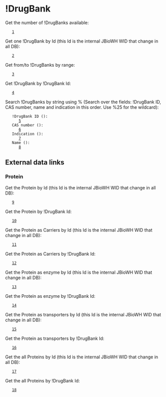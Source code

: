 =!DrugBank=

Get the number of !DrugBanks available:
    [http://net.icgeb.org/jbiowh-webservices/webservices/drugbank/count]

Get one !DrugBank by Id (this Id is the internal JBioWH WID that change in all DB):
    [http://net.icgeb.org/jbiowh-webservices/webservices/drugbank/96043650]

Get from/to !DrugBanks by range:
    [http://net.icgeb.org/jbiowh-webservices/webservices/drugbank/1/3]

Get !DrugBank by !DrugBank Id:
    [http://net.icgeb.org/jbiowh-webservices/webservices/drugbank/id/DB00009]

Search !DrugBanks by string using % (Search over the fields: !DrugBank ID, CAS number, name and indication in this order. Use %25 for the wildcard):

    !DrugBank ID ({{{DB0000*}}}):
       [http://net.icgeb.org/jbiowh-webservices/webservices/drugbank/search/DB0000%25]
    CAS number ({{{*-60-*}}}):
       [http://net.icgeb.org/jbiowh-webservices/webservices/drugbank/search/%25-60-%25]
    Indication ({{{*asthma*}}}):
       [http://net.icgeb.org/jbiowh-webservices/webservices/drugbank/search/%25asthma%25]
    Name ({{{Prop*}}}):
       [http://net.icgeb.org/jbiowh-webservices/webservices/drugbank/search/prop%25]


==External data links==
===Protein===
Get the Protein by Id (this Id is the internal JBioWH WID that change in all DB):
    [http://net.icgeb.org/jbiowh-webservices/webservices/drugbank/96043650/protein]

Get the Protein by !DrugBank Id:
    [http://net.icgeb.org/jbiowh-webservices/webservices/drugbank/id/DB00004/protein]

Get the Protein as Carriers by Id (this Id is the internal JBioWH WID that change in all DB):
    [http://net.icgeb.org/jbiowh-webservices/webservices/drugbank/96043650/proteinascarriers]

Get the Protein as Carriers by !DrugBank Id:
    [http://net.icgeb.org/jbiowh-webservices/webservices/drugbank/id/DB08231/proteinascarriers]

Get the Protein as enzyme by Id (this Id is the internal JBioWH WID that change in all DB):
    [http://net.icgeb.org/jbiowh-webservices/webservices/drugbank/96043650/proteinasenzyme]

Get the Protein as enzyme by !DrugBank Id:
    [http://net.icgeb.org/jbiowh-webservices/webservices/drugbank/id/DB00130/proteinasenzyme]

Get the Protein as transporters by Id (this Id is the internal JBioWH WID that change in all DB):
    [http://net.icgeb.org/jbiowh-webservices/webservices/drugbank/96043650/proteinastransporters]

Get the Protein as transporters by !DrugBank Id:
    [http://net.icgeb.org/jbiowh-webservices/webservices/drugbank/id/DB00451/proteinastransporters]

Get the all Proteins by Id (this Id is the internal JBioWH WID that change in all DB):
    [http://net.icgeb.org/jbiowh-webservices/webservices/drugbank/96043650/allprotein]

Get the all Proteins by !DrugBank Id:
    [http://net.icgeb.org/jbiowh-webservices/webservices/drugbank/id/DB00394/allprotein]